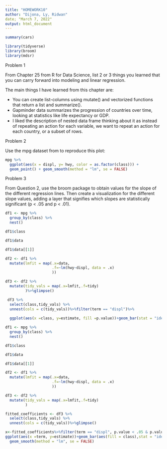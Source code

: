```yaml
---
title: "HOMEWORK10"
author: "Dijona, Ly, Ridwan"
date; "March 7, 2022"
output: html_document
---
```



```r
summary(cars)

library(tidyverse)
library(broom)
library(mdsr)

```

Problem 1

From Chapter 25 from R for Data Science, list 2 or 3 things you learned that you can carry forward into modeling and linear regression.

The main things I have learned from this chapter are:

- You can create list-columns using mutate() and vectorized functions that return a list and summarize().
- Gapminder data summarizes the progression of countries over time, looking at statistics like life expectancy or GDP.
- I liked the description of nested data frame thinking about it as instead of repeating an action for each variable, we want to repeat an action for each country, or a subset of rows. 

Problem 2

Use the mpg dataset from to reproduce this plot:

```r

mpg %>%
  ggplot(aes(x = displ, y= hwy, color = as.factor(class))) +
  geom_point() + geom_smooth(method = "lm", se = FALSE)

```

Problem 3

From Question 2, use the broom package to obtain values for the slope of the different regression lines. Then create a visualization for the different slope values, adding a layer that signifies which slopes are statistically significant (p < .05 and p < .01).

```r
df1 <- mpg %>%
  group_by(class) %>%
  nest() 

df1$class

df1$data

df1$data[[1]]

df2 <- df1 %>%
  mutate(lmfit = map(.x=data,
                     .f=~lm(hwy~displ, data = .x)
                     ))

df3 <- df2 %>%
  mutate(tidy_vals = map(.x=lmfit,.f=tidy)
         )%>%glimpse()

 df3 %>%
  select(class,tidy_vals) %>%  
  unnest(cols = c(tidy_vals))%>%filter(term == "displ")%>%
  
  ggplot(aes(x =class, y=estimate, fill =p.value))+geom_bar(stat = "identity")+geom_smooth(method = "lm", se = FALSE)+theme_igray()+labs(x = "Type of Car", y = "Slope Values", title = "Different Slope Values for Different Type of Car Displacements")

```

```r
df1 <- mpg %>%
  group_by(class) %>%
  nest() 

df1$class

df1$data

df1$data[[1]]

df2 <- df1 %>%
  mutate(lmfit = map(.x=data,
                     .f=~lm(hwy~displ, data = .x)
                     ))

df3 <- df2 %>%
  mutate(tidy_vals = map(.x=lmfit,.f=tidy)
         )

fitted_coefficients <- df3 %>%
  select(class,tidy_vals) %>%  
  unnest(cols = c(tidy_vals))%>%glimpse()

x<-fitted_coefficients%>%filter(term == "displ", p.value < .05 & p.value < .01)%>%
ggplot(aes(x =term, y=estimate))+geom_bar(aes(fill = class),stat = "identity", add = "jitter")+
  geom_smooth(method = "lm", se = FALSE)


```